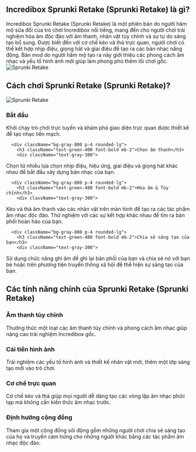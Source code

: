 ## Incredibox Sprunki Retake (Sprunki Retake) là gì?
<div className="flex flex-col md:flex-row items-center gap-8">
  <div className="w-full md:w-1/2 text-xl">
Incredibox Sprunki Retake (Sprunki Retake) là một phiên bản do người hâm mộ sửa đổi của trò chơi Incredibox nổi tiếng, mang đến cho người chơi trải nghiệm hòa âm độc đáo với âm thanh, nhân vật tùy chỉnh và sự tự do sáng tạo bổ sung. Được biết đến với cơ chế kéo và thả trực quan, người chơi có thể kết hợp nhịp điệu, giọng hát và giai điệu để tạo ra các bản nhạc năng động. Bản mod do người hâm mộ tạo ra này giới thiệu các phong cách âm nhạc và yếu tố hình ảnh mới giúp làm phong phú thêm lối chơi gốc.
</div>
  <div className="w-full md:w-1/2 flex justify-center items-center">
<img 
      src="https://sprunkiretake.fun/game_screenshot.webp" 
      alt="Sprunki Retake" 
      className="w-4/5 h-auto"
    />
</div>
</div>

## Cách chơi Sprunki Retake (Sprunki Retake)?
<div className="flex flex-col md:flex-row items-center gap-8">
  <div className="w-full md:w-1/2">
<img 
      src="https://sprunkiretake.fun/game_screenshot.webp" 
      alt="Sprunki Retake" 
      className="w-4/5 h-auto mx-auto"
    />
</div>
  <div className="w-full md:w-1/2">
    <div className="grid grid-cols-1 gap-4 mt-0">
      <div className="bg-gray-800 p-4 rounded-lg">
        <h3 className="text-green-400 font-bold mb-2">Bắt đầu</h3>
        <div className="text-gray-300">
Khởi chạy trò chơi trực tuyến và khám phá giao diện trực quan được thiết kế để tạo nhạc liền mạch.
</div>
      </div>

      <div className="bg-gray-800 p-4 rounded-lg">
        <h3 className="text-green-400 font-bold mb-2">Chọn âm thanh</h3>
        <div className="text-gray-300">
Chọn từ nhiều lựa chọn nhịp điệu, hiệu ứng, giai điệu và giọng hát khác nhau để bắt đầu xây dựng bản nhạc của bạn.
</div>
      </div>

      <div className="bg-gray-800 p-4 rounded-lg">
        <h3 className="text-green-400 font-bold mb-2">Hòa âm & Tùy chỉnh</h3>
        <div className="text-gray-300">
Kéo và thả âm thanh vào các nhân vật trên màn hình để tạo ra các tác phẩm âm nhạc độc đáo. Thử nghiệm với các sự kết hợp khác nhau để tìm ra bản phối hoàn hảo của bạn.
</div>
      </div>

      <div className="bg-gray-800 p-4 rounded-lg">
        <h3 className="text-green-400 font-bold mb-2">Chia sẻ sáng tạo của bạn</h3>
        <div className="text-gray-300">
Sử dụng chức năng ghi âm để ghi lại bản phối của bạn và chia sẻ nó với bạn bè hoặc trên phương tiện truyền thông xã hội để thể hiện sự sáng tạo của bạn.
</div>
      </div>
    </div>
  </div>
</div>

## Các tính năng chính của Sprunki Retake (Sprunki Retake)
<div className="grid grid-cols-1 md:grid-cols-2 gap-4">
  <div className="bg-gray-800 p-4 rounded-lg">
    <h3 className="text-green-400 font-bold mb-2">Âm thanh tùy chỉnh</h3>
    <div className="text-gray-300">
Thưởng thức một loạt các âm thanh tùy chỉnh và phong cách âm nhạc giúp nâng cao trải nghiệm Incredibox gốc.
</div>
  </div>

  <div className="bg-gray-800 p-4 rounded-lg">
    <h3 className="text-green-400 font-bold mb-2">Cải tiến hình ảnh</h3>
    <div className="text-gray-300">
Trải nghiệm các yếu tố hình ảnh và thiết kế nhân vật mới, thêm một lớp sáng tạo mới vào trò chơi.
</div>
  </div>

  <div className="bg-gray-800 p-4 rounded-lg">
    <h3 className="text-green-400 font-bold mb-2">Cơ chế trực quan</h3>
    <div className="text-gray-300">
Cơ chế kéo và thả giúp mọi người dễ dàng tạo các vòng lặp âm nhạc phức tạp mà không cần kiến thức âm nhạc trước.
</div>
  </div>

  <div className="bg-gray-800 p-4 rounded-lg">
    <h3 className="text-green-400 font-bold mb-2">Định hướng cộng đồng</h3>
    <div className="text-gray-300">
Tham gia một cộng đồng sôi động gồm những người chơi chia sẻ sáng tạo của họ và truyền cảm hứng cho những người khác bằng các tác phẩm âm nhạc độc đáo.
</div>
  </div>
</div>